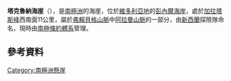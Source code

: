 {{coord|71|59|S|163|23|E|display=title}}

'''塔克魯納海崖'''（{{lang-en|Takrouna Bluff}}），是[[南極洲|南極洲]]的海崖，位於[[維多利亞地|維多利亞地]]的[[彭內爾海岸|彭內爾海岸]]，處於[[加拉塔斯峰|加拉塔斯峰]]西南面11公里，屬於[[弗賴貝格山脈|弗賴貝格山脈]]中[[阿拉曼山脈|阿拉曼山脈]]的一部分，由[[新西蘭|新西蘭]]探險隊命名，現時由[[南極條約體系|南極條約體系]]管理。

==參考資料==
{{usgs-gazetteer}}

[[Category:南極洲懸崖|Category:南極洲懸崖]]


{{Antarctica-geo-stub}}